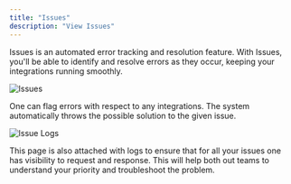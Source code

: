 ```yaml
---
title: "Issues"
description: "View Issues"
---
```


Issues is an automated error tracking and resolution feature. With Issues, you'll be able to identify and resolve errors as they occur, keeping your integrations running smoothly. 

<img
  src="https://media.discordapp.net/attachments/889556106832130098/1174765617912483860/issues.png"
  alt="Issues"
  className="block"
/>

One can flag errors with respect to any integrations. The system automatically throws the possible solution to the given issue.

<img
  src="https://media.discordapp.net/attachments/889556106832130098/1174766097623429220/issue-inside.png"
  alt="Issue Logs"
  className="block"
/>

This page is also attached with logs to ensure that for all your issues one has visibility to request and response. This will help both out teams to understand your priority and troubleshoot the problem.